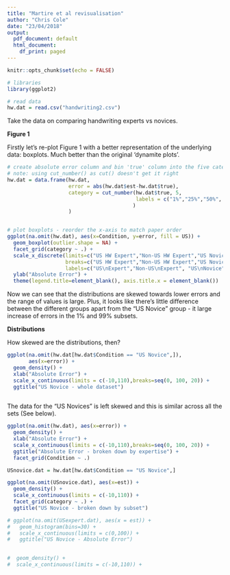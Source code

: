 ```yaml
---
title: "Martire et al revisualisation"
author: "Chris Cole"
date: "23/04/2018"
output:
  pdf_document: default
  html_document:
    df_print: paged
---
```


```r
knitr::opts_chunk$set(echo = FALSE)

# libraries
library(ggplot2)

# read data
hw.dat = read.csv("handwriting2.csv")

```

Take the data on comparing handwriting experts vs novices.

**Figure 1**

Firstly let's re-plot Figure 1 with a better representation of the underlying data: boxplots. Much better than the original 'dynamite plots'.

```r

# create absolute error column and bin 'true' column into the five categories
# note: using cut_number() as cut() doesn't get it right
hw.dat = data.frame(hw.dat, 
                    error = abs(hw.dat$est-hw.dat$true), 
                    category = cut_number(hw.dat$true, 5, 
                                          labels = c("1%","25%","50%", "75%", "99%")
                                         )
                    )


# plot boxplots - reorder the x-axis to match paper order
ggplot(na.omit(hw.dat), aes(x=Condition, y=error, fill = US)) + 
  geom_boxplot(outlier.shape = NA) + 
  facet_grid(category ~ .) +
  scale_x_discrete(limits=c("US HW Expert","Non-US HW Expert","US Novice","Non-US Novice"), 
                   breaks=c("US HW Expert","Non-US HW Expert","US Novice","Non-US Novice"),
                   labels=c("US\nExpert","Non-US\nExpert", "US\nNovice","Non-US\nNovice")) + 
  ylab("Absolute Error") +
  theme(legend.title=element_blank(), axis.title.x = element_blank())
```
Now we can see that the distributions are skewed towards lower errors and the range of values is large. Plus, it looks like there's little difference between the different groups apart from the "US Novice" group - it large increase of errors in the 1% and 99% subsets.

**Distributions**

How skewed are the distributions, then?


```r

ggplot(na.omit(hw.dat[hw.dat$Condition == "US Novice",]), 
       aes(x=error)) +
  geom_density() +
  xlab("Absolute Error") +
  scale_x_continuous(limits = c(-10,110),breaks=seq(0, 100, 20)) +
  ggtitle("US Novice - whole dataset")
       

```

The data for the "US Novices" is left skewed and this is similar across all the sets (See below).

```r

ggplot(na.omit(hw.dat), aes(x=error)) +
  geom_density() +
  xlab("Absolute Error") +
  scale_x_continuous(limits = c(-10,110),breaks=seq(0, 100, 20)) +
  ggtitle("Absolute Error - broken down by expertise") +
  facet_grid(Condition ~ .)

```

```r
USnovice.dat = hw.dat[hw.dat$Condition == "US Novice",]

ggplot(na.omit(USnovice.dat), aes(x=est)) + 
  geom_density() + 
  scale_x_continuous(limits = c(-10,110)) +
  facet_grid(category ~ .) +
  ggtitle("US Novice - broken down by subset")

# ggplot(na.omit(USexpert.dat), aes(x = est)) + 
#   geom_histogram(bins=30) +
#   scale_x_continuous(limits = c(0,100)) +
#   ggtitle("US Novice - Absolute Error")

  
#  geom_density() + 
#  scale_x_continuous(limits = c(-10,110)) +
  

```

